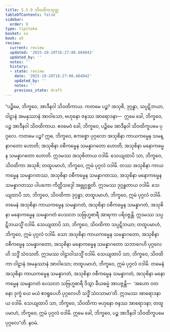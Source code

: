 ```yaml
---
title: 5.5.9 သိဝထိကသုတ္တ
tableOfContents: false
sidebar:
  order: 9
type: tipitaka
basket: su
book: a5
review:
  current: review
  updated: '2025-10-20T16:27:06.604042'
  updated_by: ''
  notes: ''
  history:
  - state: review
    date: '2025-10-20T16:27:06.604042'
    updated_by: ''
    notes: ''
    previous_state: draft
---
```



<DynamicBreadcrumb />


<ReviewStatus review={frontmatter.review} showDetails={true} />

<HypothesisAnnotation frontmatter={frontmatter} />

<Division number="249" book="a5" e="ch" v="16" p="235">

<Paragraph number="1336" book="a5">
“ပဉ္စိမေ, ဘိက္ခဝေ, အာဒီနဝါ သိဝထိကာယ. ကတမေ ပဉ္စ? အသုစိ, ဒုဂ္ဂန္ဓာ, သပ္ပဋိဘယာ, ဝါဠာနံ အမနုဿာနံ အာဝါသော, ဗဟုနော ဇနဿ အာရောဒနာ—  ဣမေ ခေါ, ဘိက္ခဝေ, ပဉ္စ အာဒီနဝါ သိဝထိကာယ.
</Paragraph>

<Paragraph number="1337" book="a5">
ဧဝမေဝံ ခေါ, ဘိက္ခဝေ, ပဉ္စိမေ အာဒီနဝါ သိဝထိကူပမေ ပုဂ္ဂလေ. ကတမေ ပဉ္စ? ဣဓ, ဘိက္ခဝေ, ဧကစ္စော ပုဂ္ဂလော အသုစိနာ ကာယကမ္မေန သမန္နာဂတော ဟောတိ; အသုစိနာ ဝစီကမ္မေန သမန္နာဂတော ဟောတိ; အသုစိနာ မနောကမ္မေန သမန္နာဂတော ဟောတိ. ဣဒမဿ အသုစိတာယ ဝဒါမိ. သေယျထာပိ သာ, ဘိက္ခဝေ, သိဝထိကာ အသုစိ; တထူပမာဟံ, ဘိက္ခဝေ, ဣမံ ပုဂ္ဂလံ ဝဒါမိ.
</Paragraph>

<Paragraph number="1338" book="a5">
တဿ အသုစိနာ ကာယကမ္မေန သမန္နာဂတဿ, အသုစိနာ ဝစီကမ္မေန သမန္နာဂတဿ, အသုစိနာ မနောကမ္မေန သမန္နာဂတဿ ပါပကော ကိတ္တိသဒ္ဒေါ အဗ္ဘုဂ္ဂစ္ဆတိ. ဣဒမဿ ဒုဂ္ဂန္ဓတာယ ဝဒါမိ. သေယျထာပိ သာ, ဘိက္ခဝေ, သိဝထိကာ ဒုဂ္ဂန္ဓာ; တထူပမာဟံ, ဘိက္ခဝေ, ဣမံ ပုဂ္ဂလံ ဝဒါမိ.
</Paragraph>

<Paragraph number="1339" book="a5">
တမေနံ အသုစိနာ ကာယကမ္မေန သမန္နာဂတံ, အသုစိနာ ဝစီကမ္မေန သမန္နာဂတံ, အသုစိနာ မနောကမ္မေန သမန္နာဂတံ ပေသလာ သဗြဟ္မစာရီ အာရကာ ပရိဝဇ္ဇန္တိ. ဣဒမဿ သပ္ပဋိဘယသ္မိံ ဝဒါမိ. သေယျထာပိ သာ, ဘိက္ခဝေ, သိဝထိကာ သပ္ပဋိဘယာ; တထူပမာဟံ, ဘိက္ခဝေ, ဣမံ ပုဂ္ဂလံ ဝဒါမိ.
</Paragraph>

<Paragraph number="1340" book="a5">
သော အသုစိနာ ကာယကမ္မေန သမန္နာဂတော, အသုစိနာ ဝစီကမ္မေန သမန္နာဂတော, အသုစိနာ မနောကမ္မေန သမန္နာဂတော သဘာဂေဟိ ပုဂ္ဂလေဟိ သဒ္ဓိံ သံဝသတိ. ဣဒမဿ ဝါဠာဝါသသ္မိံ ဝဒါမိ. သေယျထာပိ သာ, ဘိက္ခဝေ, သိဝထိကာ ဝါဠာနံ အမနုဿာနံ အာဝါသော; တထူပမာဟံ, ဘိက္ခဝေ, ဣမံ ပုဂ္ဂလံ ဝဒါမိ.
</Paragraph>

<Paragraph number="1341" book="a5">
တမေနံ အသုစိနာ ကာယကမ္မေန သမန္နာဂတံ, အသုစိနာ ဝစီကမ္မေန သမန္နာဂတံ, အသုစိနာ မနောကမ္မေန သမန္နာဂတံ ပေသလာ သဗြဟ္မစာရီ ဒိသွာ ခီယဓမ္မံ အာပဇ္ဇန္တိ—  ‘အဟော ဝတ နော ဒုက္ခံ ယေ မယံ ဧဝရူပေဟိ ပုဂ္ဂလေဟိ သဒ္ဓိံ သံဝသာမာ’တိ. ဣဒမဿ အာရောဒနာယ ဝဒါမိ. သေယျထာပိ သာ, ဘိက္ခဝေ, သိဝထိကာ ဗဟုနော ဇနဿ အာရောဒနာ; တထူပမာဟံ, ဘိက္ခဝေ, ဣမံ ပုဂ္ဂလံ ဝဒါမိ. ဣမေ ခေါ, ဘိက္ခဝေ, ပဉ္စ အာဒီနဝါ သိဝထိကူပမေ ပုဂ္ဂလေ”တိ.

</Paragraph>
</Division>

<Paragraph number="1342" type="center" book="a5">
နဝမံ.
</Paragraph>